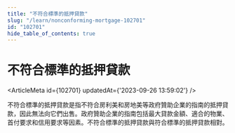 ```yaml
---
title: "不符合標準的抵押貸款"
slug: "/learn/nonconforming-mortgage-102701"
id: "102701"
hide_table_of_contents: true
---
```



# 不符合標準的抵押貸款

<ArticleMeta id={102701} updatedAt={'2023-09-26 13:59:02'} />
<div className='border-solid border-b border-t-0 my-4 border-[var(--ifm-color-gray-300)]' />

不符合標準的抵押貸款是指不符合房利美和房地美等政府贊助企業的指南的抵押貸款，因此無法向它們出售。政府贊助企業的指南包括最大貸款金額、適合的物業、首付要求和信用要求等因素。不符合標準的抵押貸款與符合標準的抵押貸款相對。
